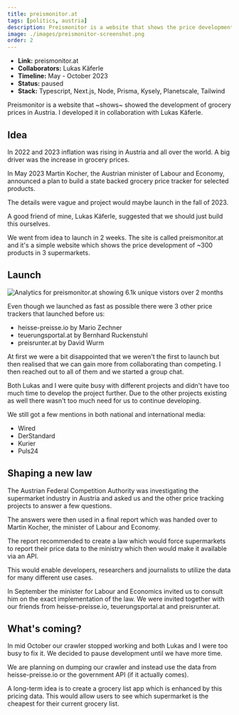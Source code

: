 ```yaml
---
title: preismonitor.at
tags: [politics, austria]
description: Preismonitor is a website that shows the price development of groceries in Austria.
image: ./images/preismonitor-screenshot.png
order: 2
---
```



- **Link:** <ExternalLink href="https://preismonitor.at">preismonitor.at</ExternalLink>
- **Collaborators:** <ExternalLink href="https://twitter.com/LeKaeferle">Lukas Käferle</ExternalLink>
- **Timeline:** May - October 2023
- **Status:** paused
- **Stack:** Typescript, Next.js, Node, Prisma, Kysely, Planetscale, Tailwind

Preismonitor is a website that ~shows~ showed the development of grocery prices in Austria. I developed it in collaboration with <ExternalLink href="https://twitter.com/LeKaeferle">Lukas Käferle</ExternalLink>.

## Idea
In 2022 and 2023 inflation was rising in Austria and all over the world. A big driver was the increase in grocery prices.

In May 2023 Martin Kocher, the Austrian minister of Labour and Economy, announced a plan to build a state backed grocery price tracker for selected products.

The details were vague and project would maybe launch in the fall of 2023.

A good friend of mine, <ExternalLink href="https://twitter.com/LeKaeferle">Lukas Käferle</ExternalLink>, suggested that we should just build this ourselves.

We went from idea to launch in 2 weeks. The site is called <ExternalLink href="https://preismonitor.at">preismonitor.at</ExternalLink> and it's a simple website which shows the price development of ~300 products in 3 supermarkets.

## Launch
![Analytics for preismonitor.at showing 6.1k unique vistors over 2 months](./images/preismonitor-plausible-may-july.png)

Even though we launched as fast as possible there were 3 other price trackers that launched before us:

- <ExternalLink href="https://heisse-preise">heisse-preisse.io</ExternalLink> by <ExternalLink href="https://twitter.com/badlogicgames">Mario Zechner</ExternalLink>
- <ExternalLink href="https://teuerungsportal.at">teuerungsportal.at</ExternalLink> by <ExternalLink href="https://twitter.com/_zumpel">Bernhard Ruckenstuhl</ExternalLink>
- <ExternalLink href="https://preisrunter.at">preisrunter.at</ExternalLink> by <ExternalLink href="https://twitter.com/DerDavidus">David Wurm</ExternalLink>

At first we were a bit disappointed that we weren't the first to launch but then realised that we can gain more from collaborating than competing. I then reached out to all of them and we started a group chat.

Both Lukas and I were quite busy with different projects and didn't have too much time to develop the project further. Due to the other projects existing as well there wasn't too much need for us to continue developing.

We still got a few mentions in both national and international media:
- <ExternalLink href="https://www.wired.com/story/heisse-preise-food-prices/">Wired</ExternalLink>
- <ExternalLink href="https://www.derstandard.at/story/3000000176002/l">DerStandard</ExternalLink> 
- <ExternalLink href="https://kurier.at/politik/inland/kocher-lebensmittelpreise-muessen-gemeldet-werden-aber-kein-rechner/402595130">Kurier</ExternalLink>
- <ExternalLink href="https://www.puls24.at/news/wirtschaft/lebensmittel-nach-dem-rabatt-kommt-die-preiserhoehung/300734">Puls24</ExternalLink>


## Shaping a new law
The Austrian <ExternalLink href="https://www.bwb.gv.at/en/">Federal Competition Authority</ExternalLink> was investigating the supermarket industry in Austria and asked us and the other price tracking projects to answer a few questions.

The answers were then used in <ExternalLink href="https://www.bwb.gv.at/fileadmin/user_upload/Fokuspapier_Preisvergleichsplattformen_Sept_2023_barrierefrei_14.09.2023.pdf"> a final report</ExternalLink> which was handed over to Martin Kocher, the minister of Labour and Economy.

The report recommended to create a law which would force supermarkets to report their price data to the ministry which then would make it available via an API.

This would enable developers, researchers and journalists to utilize the data for many different use cases.

<Tweet id="https://x.com/chrcit/status/1706731529022378346?s=20" />

In September the minister for Labour and Economics invited us to consult him on the exact implementation of the law. We were invited together with our friends from <ExternalLink href="https://heisse-preise">heisse-preisse.io</ExternalLink>, <ExternalLink href="https://teuerungsportal.at">teuerungsportal.at</ExternalLink> and <ExternalLink href="https://preisrunter.at">preisrunter.at</ExternalLink>.


<Tweet id="https://x.com/badlogicgames/status/1706692838539325789?s=20" />

## What's coming?
In mid October our crawler stopped working and both Lukas and I were too busy to fix it. We decided to pause development until we have more time.

We are planning on dumping our crawler and instead use the data from <ExternalLink href="https://heisse-preise.io">heisse-preisse.io</ExternalLink> or the government API (if it actually comes).

A long-term idea is to create a grocery list app which is enhanced by this pricing data. This would allow users to see which supermarket is the cheapest for their current grocery list.
